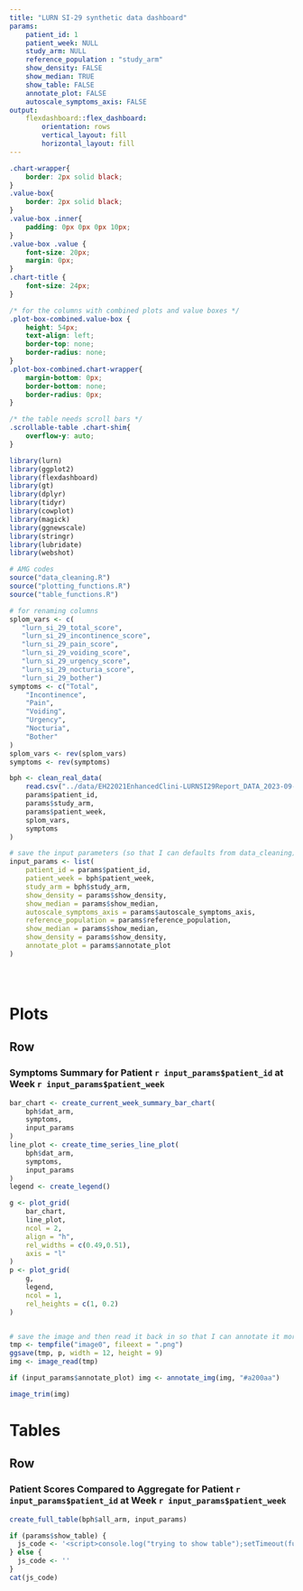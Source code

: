 ```yaml
---
title: "LURN SI-29 synthetic data dashboard"
params:
    patient_id: 1
    patient_week: NULL
    study_arm: NULL
    reference_population : "study_arm"
    show_density: FALSE
    show_median: TRUE
    show_table: FALSE
    annotate_plot: FALSE
    autoscale_symptoms_axis: FALSE
output: 
    flexdashboard::flex_dashboard:
        orientation: rows
        vertical_layout: fill
        horizontal_layout: fill
---
```


```css
.chart-wrapper{
    border: 2px solid black;
}
.value-box{
    border: 2px solid black;
}
.value-box .inner{
    padding: 0px 0px 0px 10px;
}
.value-box .value {
    font-size: 20px;
    margin: 0px;
}
.chart-title {
    font-size: 24px;
}

/* for the columns with combined plots and value boxes */
.plot-box-combined.value-box {
    height: 54px;
    text-align: left;
    border-top: none;
    border-radius: none;
}
.plot-box-combined.chart-wrapper{
    margin-bottom: 0px;
    border-bottom: none;
    border-radius: 0px;
}

/* the table needs scroll bars */
.scrollable-table .chart-shim{
    overflow-y: auto;
}

```


```r
library(lurn)
library(ggplot2)
library(flexdashboard)
library(gt)
library(dplyr)
library(tidyr)
library(cowplot)
library(magick)
library(ggnewscale)
library(stringr)
library(lubridate)
library(webshot)

# AMG codes
source("data_cleaning.R")
source("plotting_functions.R")
source("table_functions.R")

# for renaming columns
splom_vars <- c(
   "lurn_si_29_total_score", 
   "lurn_si_29_incontinence_score",
   "lurn_si_29_pain_score", 
   "lurn_si_29_voiding_score",
   "lurn_si_29_urgency_score", 
   "lurn_si_29_nocturia_score",
   "lurn_si_29_bother")
symptoms <- c("Total", 
    "Incontinence", 
    "Pain", 
    "Voiding", 
    "Urgency", 
    "Nocturia", 
    "Bother"
)
splom_vars <- rev(splom_vars)
symptoms <- rev(symptoms)

bph <- clean_real_data(
    read.csv("../data/EH22021EnhancedClini-LURNSI29Report_DATA_2023-09-08_1340.csv"), 
    params$patient_id,
    params$study_arm, 
    params$patient_week,
    splom_vars,
    symptoms
)

# save the input parameters (so that I can defaults from data_cleaning)
input_params <- list(
    patient_id = params$patient_id, 
    patient_week = bph$patient_week, 
    study_arm = bph$study_arm,
    show_density = params$show_density,
    show_median = params$show_median,
    autoscale_symptoms_axis = params$autoscale_symptoms_axis,
    reference_population = params$reference_population,
    show_median = params$show_median, 
    show_density = params$show_density,
    annotate_plot = params$annotate_plot
)





```



Plots
=====================================   

Row {data-height=1200, id="chart1"}
-------------------------------------

### Symptoms Summary for Patient `r input_params$patient_id` at Week `r input_params$patient_week`
    
```r

bar_chart <- create_current_week_summary_bar_chart(
    bph$dat_arm, 
    symptoms, 
    input_params
)
line_plot <- create_time_series_line_plot(
    bph$dat_arm, 
    symptoms, 
    input_params
)
legend <- create_legend()

g <- plot_grid(
    bar_chart, 
    line_plot, 
    ncol = 2, 
    align = "h", 
    rel_widths = c(0.49,0.51), 
    axis = "l"
)
p <- plot_grid(
    g, 
    legend, 
    ncol = 1, 
    rel_heights = c(1, 0.2)
)


# save the image and then read it back in so that I can annotate it more easily and have consistent sizing!
tmp <- tempfile("image0", fileext = ".png")
ggsave(tmp, p, width = 12, height = 9)
img <- image_read(tmp)

if (input_params$annotate_plot) img <- annotate_img(img, "#a200aa")

image_trim(img)

```


<!-- 
Row {data-height=125}
-------------------------------------

### Description
The figures above show results from survey(s) you filled out recording the level of your symptoms at each doctor visit.  

The panels on the left show your current symptoms in color-filled rectangles compared to a reference population shown in gray lines. The panels on the right show your symptoms over time in color-filled circles compared to the same reference population shown in gray dashed lines. 

In all panels, the color indicates how your symptom level compares with that of the reference population, with blue being lower and orange being higher than the reference population, as indicated by the colorbar at the bottom.   
-->



Tables
=====================================  

Row {data-width=1050}
-------------------------------------

### Patient Scores Compared to Aggregate for Patient `r input_params$patient_id` at Week `r input_params$patient_week` {class="scrollable-table"}

```r
create_full_table(bph$all_arm, input_params)
```


<!-- used to click on the Tables panel so that I can render it -->
```r
if (params$show_table) {
  js_code <- '<script>console.log("trying to show table");setTimeout(function() {var tablesPanel = document.querySelector(\'a[href="#tables"]\');tablesPanel.click();}, 100);</script>'
} else {
  js_code <- ''
}
cat(js_code)
```